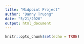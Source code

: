 ```yaml
---
title: "Midpoint Project"
author: "Danny Truong"
date: "5/21/2020"
output: html_document
---
```


```r
knitr::opts_chunk$set(echo = TRUE)
```

